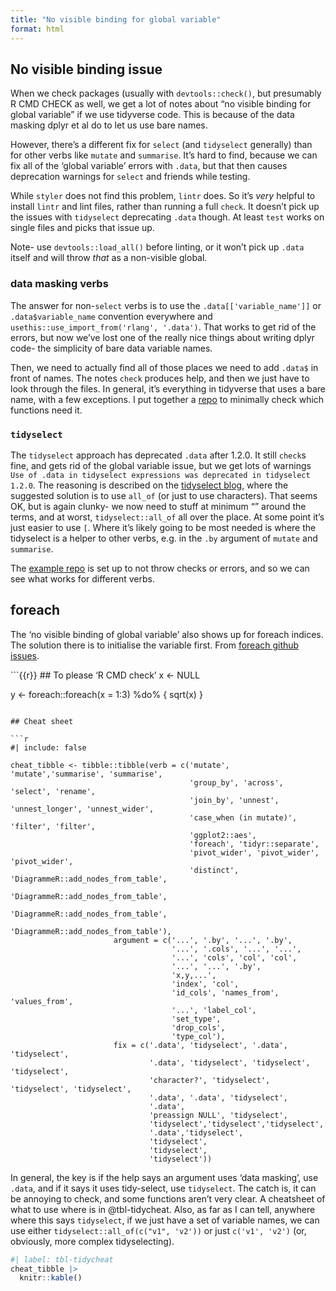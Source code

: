 ```yaml
---
title: "No visible binding for global variable"
format: html
---
```


## No visible binding issue

When we check packages (usually with `devtools::check()`, but presumably R CMD CHECK as well, we get a lot of notes about "no visible binding for global variable" if we use tidyverse code. This is because of the data masking dplyr et al do to let us use bare names.

However, there's a different fix for `select` (and `tidyselect` generally) than for other verbs like `mutate` and `summarise`. It's hard to find, because we can fix all of the 'global variable' errors with `.data`, but that then causes deprecation warnings for `select` and friends while testing.

While `styler` does not find this problem, `lintr` does. So it's *very* helpful to install `lintr` and lint files, rather than running a full `check`. It doesn't pick up the issues with `tidyselect` deprecating `.data` though. At least `test` works on single files and picks that issue up.

Note- use `devtools::load_all()` before linting, or it won't pick up `.data` itself and will throw *that* as a non-visible global.


### data masking verbs

The answer for non-`select` verbs is to use the `.data[['variable_name']]` or `.data$variable_name` convention everywhere and `usethis::use_import_from('rlang', '.data')`. That works to get rid of the errors, but now we’ve lost one of the really nice things about writing dplyr code- the simplicity of bare data variable names.

Then, we need to actually find all of those places we need to add `.data$` in front of names. The notes `check` produces help, and then we just have to look through the files. In general, it's everything in tidyverse that uses a bare name, with a few exceptions. I put together a [repo](https://github.com/galenholt/rlangcheck) to minimally check which functions need it.

### `tidyselect`

The `tidyselect` approach has deprecated `.data` after 1.2.0. It still `check`s fine, and gets rid of the global variable issue, but we get lots of warnings `Use of .data in tidyselect expressions was deprecated in tidyselect 1.2.0`. The reasoning is described on the [tidyselect blog](https://www.tidyverse.org/blog/2022/10/tidyselect-1-2-0/), where the suggested solution is to use `all_of` (or just to use characters). That seems OK, but is again clunky- we now need to stuff at minimum "" around the terms, and at worst, `tidyselect::all_of` all over the place. At some point it's just easier to use `[`. Where it's likely going to be most needed is where the tidyselect is a helper to other verbs, e.g. in the `.by` argument of `mutate` and `summarise`.

The [example repo](https://github.com/galenholt/rlangcheck) is set up to not throw checks or errors, and so we can see what works for different verbs.


## foreach

The 'no visible binding of global variable' also shows up for foreach indices. The solution there is to initialise the variable first. From [foreach github issues](https://github.com/RevolutionAnalytics/foreach/issues/37).

```{{r}}
## To please 'R CMD check'
x <- NULL

y <- foreach::foreach(x = 1:3) %do% {
  sqrt(x)
}
```

## Cheat sheet

```r
#| include: false

cheat_tibble <- tibble::tibble(verb = c('mutate', 'mutate','summarise', 'summarise',
                                        'group_by', 'across', 'select', 'rename',
                                        'join_by', 'unnest', 'unnest_longer', 'unnest_wider',
                                        'case_when (in mutate)', 'filter', 'filter',
                                        'ggplot2::aes',
                                        'foreach', 'tidyr::separate',
                                        'pivot_wider', 'pivot_wider', 'pivot_wider',
                                        'distinct', 'DiagrammeR::add_nodes_from_table',
                                        'DiagrammeR::add_nodes_from_table',
                                        'DiagrammeR::add_nodes_from_table',
                                        'DiagrammeR::add_nodes_from_table'),
                       argument = c('...', '.by', '...', '.by',
                                    '...', '.cols', '...', '...',
                                    '...', 'cols', 'col', 'col',
                                    '...', '...', '.by',
                                    'x,y,...',
                                    'index', 'col',
                                    'id_cols', 'names_from', 'values_from',
                                    '...', 'label_col', 
                                    'set_type',
                                    'drop_cols', 
                                    'type_col'),
                       fix = c('.data', 'tidyselect', '.data', 'tidyselect',
                               '.data', 'tidyselect', 'tidyselect', 'tidyselect',
                               'character?', 'tidyselect', 'tidyselect', 'tidyselect', 
                               '.data', '.data', 'tidyselect',
                               '.data',
                               'preassign NULL', 'tidyselect',
                               'tidyselect','tidyselect','tidyselect',
                               '.data','tidyselect',
                               'tidyselect',
                               'tidyselect',
                               'tidyselect'))
```

In general, the key is if the help says an argument uses 'data masking', use `.data`, and if it says it uses tidy-select, use `tidyselect`. The catch is, it can be annoying to check, and some functions aren't very clear. A cheatsheet of what to use where is in @tbl-tidycheat. Also, as far as I can tell, anywhere where this says `tidyselect`, if we just have a set of variable names, we can use either `tidyselect::all_of(c("v1", 'v2'))` or just `c('v1', 'v2')` (or, obviously, more complex tidyselecting).

```r
#| label: tbl-tidycheat
cheat_tibble |> 
  knitr::kable()
```

